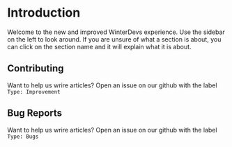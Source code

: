 # Introduction

Welcome to the new and improved WinterDevs experience. Use the sidebar on the left to look around. If you are unsure of what a section is about, you
can click on the section name and it will explain what it is about.

## Contributing

Want to help us wrire articles? Open an issue on our github with the label `Type: Improvement`

## Bug Reports
Want to help us wrire articles? Open an issue on our github with the label `Type: Bugs`